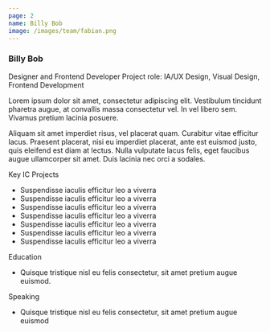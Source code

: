 ```yaml
---
page: 2
name: Billy Bob
image: /images/team/fabian.png
---
```



### Billy Bob

Designer and Frontend Developer
Project role: IA/UX Design, Visual Design, Frontend Development

Lorem ipsum dolor sit amet, consectetur adipiscing elit. Vestibulum tincidunt pharetra augue, at convallis massa consectetur vel. In vel libero sem. Vivamus pretium lacinia posuere. 

Aliquam sit amet imperdiet risus, vel placerat quam. Curabitur vitae efficitur lacus. Praesent placerat, nisi eu imperdiet placerat, ante est euismod justo, quis eleifend est diam at lectus. Nulla vulputate lacus felis, eget faucibus augue ullamcorper sit amet. Duis lacinia nec orci a sodales.

Key IC Projects
- Suspendisse iaculis efficitur leo a viverra
- Suspendisse iaculis efficitur leo a viverra
- Suspendisse iaculis efficitur leo a viverra
- Suspendisse iaculis efficitur leo a viverra
- Suspendisse iaculis efficitur leo a viverra
- Suspendisse iaculis efficitur leo a viverra
- Suspendisse iaculis efficitur leo a viverra

Education
- Quisque tristique nisl eu felis consectetur, sit amet pretium augue euismod.

Speaking
- Quisque tristique nisl eu felis consectetur, sit amet pretium augue euismod